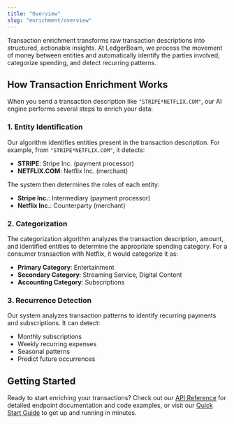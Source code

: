 ```yaml
---
title: "Overview"
slug: "enrichment/overview"
---
```


Transaction enrichment transforms raw transaction descriptions into structured, actionable insights. At LedgerBeam, we process the movement of money between entities and automatically identify the parties involved, categorize spending, and detect recurring patterns.

## How Transaction Enrichment Works

When you send a transaction description like `"STRIPE*NETFLIX.COM"`, our AI engine performs several steps to enrich your data:

### 1. Entity Identification

Our algorithm identifies entities present in the transaction description. For example, from `"STRIPE*NETFLIX.COM"`, it detects:

- **STRIPE**: Stripe Inc. (payment processor)
- **NETFLIX.COM**: Netflix Inc. (merchant)

The system then determines the roles of each entity:

- **Stripe Inc.**: Intermediary (payment processor)
- **Netflix Inc.**: Counterparty (merchant)

### 2. Categorization

The categorization algorithm analyzes the transaction description, amount, and identified entities to determine the appropriate spending category. For a consumer transaction with Netflix, it would categorize it as:

- **Primary Category**: Entertainment
- **Secondary Category**: Streaming Service, Digital Content
- **Accounting Category**: Subscriptions

### 3. Recurrence Detection

Our system analyzes transaction patterns to identify recurring payments and subscriptions. It can detect:

- Monthly subscriptions
- Weekly recurring expenses
- Seasonal patterns
- Predict future occurrences

## Getting Started

Ready to start enriching your transactions? Check out our [API Reference](./api) for detailed endpoint documentation and code examples, or visit our [Quick Start Guide](./quickstart) to get up and running in minutes.